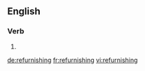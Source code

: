 ==English==

===Verb===
{{head|en}}

# {{present participle of|refurnish}}

[[de:refurnishing]]
[[fr:refurnishing]]
[[vi:refurnishing]]
